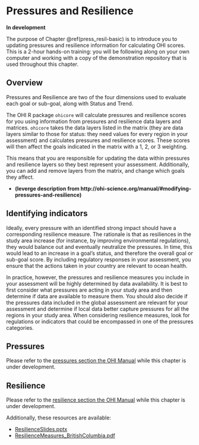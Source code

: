 # Pressures and Resilience {#press_resil} 

**In development**

The purpose of Chapter \@ref(press_resil-basic) is to introduce you to updating pressures and resilience information for calculating OHI scores. This is a 2-hour hands-on training: you will be following along on your own computer and working with a copy of the demonstration repository that is used throughout this chapter.

## Overview

Pressures and Resilience are two of the four dimensions used to evaluate each goal or sub-goal, along with Status and Trend.

The OHI R package `ohicore` will calculate pressures and resilience scores for you using information from pressures and resilience data layers and matrices. `ohicore` takes the data layers listed in the matrix (they are data layers similar to those for status: they need values for every region in your assessment) and calculates pressures and resilience scores. These scores will then affect the goals indicated in the matrix with a 1, 2, or 3 weighting.

This means that you are responsible for updating the data within pressures and resilience layers so they best represent your assessment. Additionally, you can add and remove layers from the matrix, and change which goals they affect. 


<!---

### Prerequisites

Before the training, please make sure you have done the following: 

1. Have up-to-date versions of `R` and RStudio and have RStudio configured with Git/GitHub 
    - https://cloud.r-project.org
    - http://www.rstudio.com/download 
    - http://happygitwithr.com/rstudio-git-github.html 
1. Fork the **toolbox-demo** repository into your own GitHub account by going to https://github.com/OHI-Science/toolbox-demo, clicking "Fork" in the upper right corner, and selecting your account
1. Clone the **toolbox-demo** repo from your GitHub account into RStudio into a folder called "github" in your home directory (filepath "~/github")
1. Get comfortable: be set up with two screens if possible. You will be following along in RStudio on your own computer while also watching an instructor's screen or following this tutorial.
--->

- **(leverge description from http://ohi-science.org/manual/#modifying-pressures-and-resilience)**

## Identifying indicators

Ideally, every pressure with an identified strong impact should have a corresponding resilience measure. The rationale is that as resiliences in the study area increase (for instance, by improving environmental regulations), they would balance out and eventually neutralize the pressures. In time, this would lead to an increase in a goal’s status, and therefore the overall goal or sub-goal score. By including regulatory responses in your assessment, you ensure that the actions taken in your country are relevant to ocean health.

In practice, however, the pressures and resilience measures you include in your assessment will be highly determined by data availability. It is best to first consider what pressures are acting in your study area and then determine if data are available to measure them. You should also decide if the pressures data included in the global assessment are relevant for your assessment and determine if local data better capture pressures for all the regions in your study area. When considering resilience measures, look for regulations or indicators that could be encompassed in one of the pressures categories.

## Pressures

Please refer to the [pressures section the OHI Manual](http://ohi-science.org/manual/#pressures) while this chapter is under development. 

<!---
- what the matrix means, it's a 3D matrix
- that you still need to data for each indicator in the matrix. 
- to substitute data behind an existing data layer, proceed as in calcs_basic
- to add a new layer, you'll need to prepare data, save in layers, register in layers.csv and scenario_data_years.csv, but then also: in the matrix, identify which goals are affected. For global, this was based on many references (see S28 in original Halpern et al. 2012 SOM): you can use this as well, or references of your own. Finally, you'll need to weight them. 
--->

## Resilience

Please refer to the [resilience section the OHI Manual](http://ohi-science.org/manual/#resilience) while this chapter is under development.

Additionally, these resources are available: 

- [ResilienceSlides.pptx](https://github.com/OHI-Science/toolbox-training/blob/master/downloads/ResilienceSlides.pptx)
- [ResilienceMeasures_BritishColumbia.pdf](https://github.com/OHI-Science/toolbox-training/blob/master/downloads/ResilienceMeasures_BritishColumbia.pdf)


